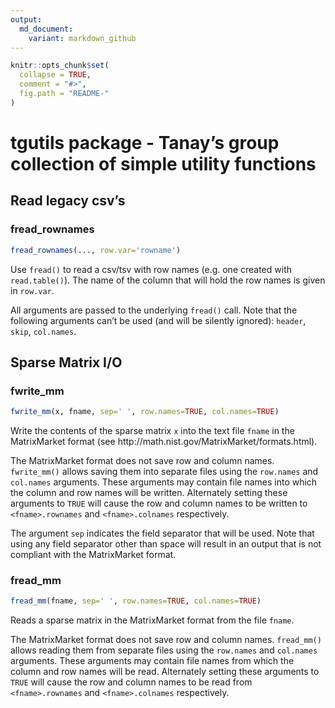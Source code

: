 ```yaml
---
output:
  md_document:
    variant: markdown_github
---
```


```r
knitr::opts_chunk$set(
  collapse = TRUE,
  comment = "#>",
  fig.path = "README-"
)
```

# tgutils package - Tanay's group collection of simple utility functions #


## Read legacy csv's

### fread_rownames ###

```r
fread_rownames(..., row.var='rowname')
```

Use `fread()` to read a csv/tsv with row names (e.g. one created with `read.table()`). The name of the column that will hold the row names is given in `row.var`.

All arguments are passed to the underlying `fread()` call. Note that the following arguments can't be used (and will be silently ignored): `header`, `skip`, `col.names`.


## Sparse Matrix I/O ##

### fwrite_mm ###

```r
fwrite_mm(x, fname, sep=' ', row.names=TRUE, col.names=TRUE)
```

Write the contents of the sparse matrix `x` into the text file `fname` in the MatrixMarket format (see http://math.nist.gov/MatrixMarket/formats.html).

The MatrixMarket format does not save row and column names. `fwrite_mm()` allows saving them into separate files using the `row.names` and `col.names` arguments. These arguments may contain file names into which the column and row names will be written. Alternately setting these arguments to `TRUE` will cause the row and column names to be written to `<fname>.rownames` and `<fname>.colnames` respectively.

The argument `sep` indicates the field separator that will be used. Note that using any field separator other than space will result in an output that is not compliant with the MatrixMarket format.

### fread_mm ###

```r
fread_mm(fname, sep=' ', row.names=TRUE, col.names=TRUE)
```

Reads a sparse matrix in the MatrixMarket format from the file `fname`.

The MatrixMarket format does not save row and column names. `fread_mm()` allows reading them from separate files using the `row.names` and `col.names` arguments. These arguments may contain file names from which the column and row names will be read. Alternately setting these arguments to `TRUE` will cause the row and column names to be read from `<fname>.rownames` and `<fname>.colnames` respectively.

